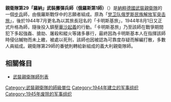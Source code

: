 {{noteTA
|G1=Military
|G2=地名
}}
{{Infobox military unit
|unit_name= 親衛隊第29「羅納」武裝擲彈兵師（俄羅斯第1師）
| image=29._Waffen-SS-_Grenadier-Division_„Rona”_(1._russisch).svg
| image_size = 100
|caption= 師徽記
|dates= 1944年8月1日-1944年10月
|country= {{flag|Nazi Germany}}
|branch= [[武裝親衛隊|武裝親衛隊]]
|type= [[步兵|步兵]]
|role= 
|size= 	約8000人，14個營（1943年9月）<br>約4000-5000人（1944年7月）
|command_structure=
|garrison=
|garrison_label=
|nickname=
|patron=
|motto=
|colors=
|colors_label=
|march=
|mascot=
|equipment=
|equipment_label=
|battles= [[蘇德戰爭|蘇德戰爭]]<br>
*{{le|洛科特自治區|Lokot Autonomy}}反游擊行動
*{{link-ru|德米特里耶夫-謝夫斯克戰役|Дмитриев-Севская операция}}
*[[庫斯克戰役|庫斯克戰役]]
*[[白俄罗斯苏维埃社会主义共和国|白俄罗斯]]反游擊行動
*{{le|比亞維斯托克攻勢|Belostok Offensive}}
*鎮壓[[華沙起義|華沙起義]]
*鎮壓[[斯洛伐克民族起義|斯洛伐克民族起義]]
|notable_commanders= {{link-en|布羅尼斯拉夫·卡明斯基|Bronislav Kaminski}}
}}

'''親衛隊第29「羅納」武裝擲彈兵師（俄羅斯第1師）'''（{{lang-de|29. Waffen-Grenadier-Division der SS „RONA“ (russische Nr. 1)}}）是[[納粹德國|納粹德國]][[武裝親衛隊|武裝親衛隊]]的一個[[步兵|步兵]]師，由俄羅斯戰俘中的志願者組成。原為「[[党卫队俄罗斯民族解放军突击旅|党卫队俄罗斯民族解放军突击旅]]」，後於1944年7月更名為以其旅長{{link-en|布羅尼斯拉夫·卡明斯基|Bronislav Kaminski}}冠名的「卡明斯基旅」，1944年8月1日又正式升格為師，隨後投入鎮壓[[華沙起義|華沙起義]]的行動。「卡明斯基旅」乃至該師在戰爭期間犯下多起強姦、搶劫、屠殺和縱火等諸多暴行，最終因為卡明斯基本人在指揮該師時侵佔贓物而未上繳，被處以死刑，該師也因被認為可靠度存疑而解編打散，多數人員組成{{le|迪勒萬格旅|Dirlewanger Brigade}}。親衛隊第29師的番號則轉給新組成的義大利親衛隊師。

==相關條目==
*[[武裝親衛隊師列表|武裝親衛隊師列表]]

{{武裝親衛隊師}}
[[Category:武裝親衛隊的師級單位|Category:武裝親衛隊的師級單位]]
[[Category:1944年建立的军事组织|Category:1944年建立的军事组织]]
[[Category:1945年废除的军事组织|Category:1945年废除的军事组织]]